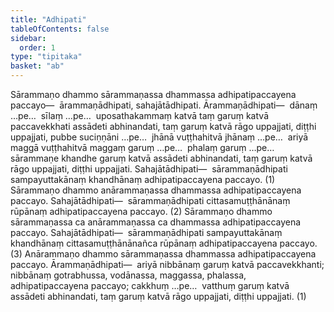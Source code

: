 ```yaml
---
title: "Adhipati"
tableOfContents: false
sidebar:
  order: 1
type: "tipitaka"
basket: "ab"
---
```



<DynamicBreadcrumb />

<Division number="30">

<Paragraph number="2380">
Sārammaṇo dhammo sārammaṇassa dhammassa adhipatipaccayena paccayo—  ārammaṇādhipati, sahajātādhipati. <Emphasis>Ārammaṇādhipati</Emphasis>—  dānaṃ …pe…  sīlaṃ …pe…  uposathakammaṃ katvā taṃ garuṃ katvā paccavekkhati assādeti abhinandati, taṃ garuṃ katvā rāgo uppajjati, diṭṭhi uppajjati, pubbe suciṇṇāni …pe…  jhānā vuṭṭhahitvā jhānaṃ …pe…  ariyā maggā vuṭṭhahitvā maggaṃ garuṃ …pe…  phalaṃ garuṃ …pe…  sārammaṇe khandhe garuṃ katvā assādeti abhinandati, taṃ garuṃ katvā rāgo uppajjati, diṭṭhi uppajjati. <Emphasis>Sahajātādhipati</Emphasis>—  sārammaṇādhipati sampayuttakānaṃ khandhānaṃ adhipatipaccayena paccayo. (1)
</Paragraph>

<Paragraph number="2381">
Sārammaṇo dhammo anārammaṇassa dhammassa adhipatipaccayena paccayo. <Emphasis>Sahajātādhipati</Emphasis>—  sārammaṇādhipati cittasamuṭṭhānānaṃ rūpānaṃ adhipatipaccayena paccayo. (2)
</Paragraph>

<Paragraph number="2382">
Sārammaṇo dhammo sārammaṇassa ca anārammaṇassa ca dhammassa adhipatipaccayena paccayo. <Emphasis>Sahajātādhipati</Emphasis>—  sārammaṇādhipati sampayuttakānaṃ khandhānaṃ cittasamuṭṭhānānañca rūpānaṃ adhipatipaccayena paccayo. (3)
</Paragraph>

</Division>
<Division number="31">

<Paragraph number="2383">
Anārammaṇo dhammo sārammaṇassa dhammassa adhipatipaccayena paccayo. <Emphasis>Ārammaṇādhipati</Emphasis>—  ariyā nibbānaṃ garuṃ katvā paccavekkhanti; nibbānaṃ gotrabhussa, vodānassa, maggassa, phalassa, adhipatipaccayena paccayo; cakkhuṃ …pe…  vatthuṃ garuṃ katvā assādeti abhinandati, taṃ garuṃ katvā rāgo uppajjati, diṭṭhi uppajjati. (1)
</Paragraph>
</Division>